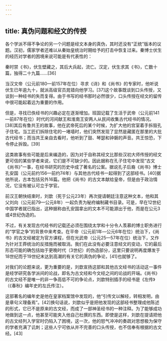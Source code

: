 ```yaml
---
---
---
```

title: 真伪问题和经文的传授
---



各个学派不得不争论的另一个问题是经文本身的真伪，其时还没有“正统”版本的议题。汉初，儒家学者还难以从秦始皇统治时期给予的打击中恢复过来。秦博士伏生的经历对学者的困境来说可能是有代表性的：

秦时禁《书》，伏生壁藏之，其后大兵起，流亡。汉定，伏生求其《书》，亡数十篇，独得二十九篇……[36]



当汉文帝（公元前180—前157年在位）寻求《诗》和《尚书》的专家时，他听说伏生已年逾九十，就派高级官员晁错向他学习。[37]这个故事既谈到口头传授，又谈到一种经书的失而复得。由于书写的经书那时必然很少，口头传授在经文的留传中很可能起着远为重要的作用。

但是，寻找已佚经书的兴趣必定在逐渐增加。班固记载了生活于武帝（公元前141—前87年在位）时代的河间献王和淮南王安两人从民间收集古代经书的情况。[38]其后有鲁共王的故事，他在武帝死后的某个时候，为扩大他的宫室着手拆毁孔子住宅。当工匠们拆除住宅的一堵墙时，他们突然发现了显然是藏匿在那里的大批古代经书；而当共王亲自去看时，他听到了鼓、琴瑟和钟磐的声音。共王惊恐，下令停止拆毁。[39]

这类故事有些可能是后来编造的，因为对于自称其经文比那些汉初大师传授的经文更可信的某些学者来说，它们是不可缺少的。因此据称在孔子住宅中发现“古文《尚书》”一事，在经书研究的历史中成了著名的公案。据说孔子后裔《尚书》博士孔安国（公元前约156—前约74年）与其他古代经书一起得到了这部经书。[40]据他所说，古本包括另外16篇。他把《尚书》的古文本献给皇帝，但是由于政治情况，它没有被认可立于学官。

前汉王朝快结束时，刘歆（死于公元23年）再次提请朝廷注意这种文本，他和其父刘向（公元前79—公元8年）一起负责为秘府编制藏书目录。可是，早在12世纪中国学者就已指出，这种据称由孔安国拿出的文本不可能源出于他，而是在公元3或4世纪伪造的。

不过，有关发现古代经书的记载还必须在围绕太学和十分令人羡慕的博士职务进行的“学官之争”的背景中来考查。在平帝（公元前1年—公元6年在位）统治下，《尚书》的古文经被定为官方课程，但在光武帝（公元25—57年在位）统治下，又作为针对王莽统治的反措施而被取消。我们在此没有必要注意经文的变动，它的最后形态可能的确包括始于更晚时代（3世纪）的伪造部分，这里只要说明再度爆发于18世纪而于19世纪末达到高潮的有关它的真伪的争论，[41]也就够了。

对我们的论题来说，更为重要的是，刘歆宣扬这部和其他古文经书的活动这一事件是经学研究各学派间的论战，即名为古文经和今文经之间的论战的开端。《尚书》的古文经不是唯一的非一争高低不可的争论点，刘歆特别插手的经书是《左传》（《春秋》编年史的左氏传注）。

这部著名的编年史是他在皇家档案馆中发现的，他“引传文以解经，转相发明，由是章句义理备焉”。[42]换句话说，刘歆似乎是把他发现的这部经书整理成他陈述的形式，它已不是原来的古文经，而成了一部神圣经书的一种注释。为了能够成功地做到这一点，他甚至可能夹入他自己杜撰的东西。即使是这样，刘歆在提请把他的古文经列入学官时仍陷入了困境，这一次，他的怒气冲冲的奏疏对思想极为保守的学者充满了讥刺；这些人宁可依从并不完善的口头传授，也不信奉有根据的古文经。[43]